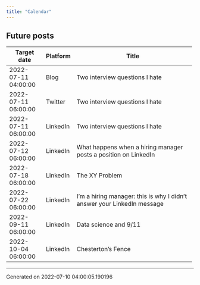 ```yaml
---
title: "Calendar"
---
```

## Future posts

+---------------------+------------+-------------------------------------------------------------------------+
| Target date         | Platform   | Title                                                                   |
+=====================+============+=========================================================================+
| 2022-07-11 04:00:00 | Blog       | Two interview questions I hate                                          |
+---------------------+------------+-------------------------------------------------------------------------+
| 2022-07-11 06:00:00 | Twitter    | Two interview questions I hate                                          |
+---------------------+------------+-------------------------------------------------------------------------+
| 2022-07-11 06:00:00 | LinkedIn   | Two interview questions I hate                                          |
+---------------------+------------+-------------------------------------------------------------------------+
| 2022-07-12 06:00:00 | LinkedIn   | What happens when a hiring manager posts a position on LinkedIn         |
+---------------------+------------+-------------------------------------------------------------------------+
| 2022-07-18 06:00:00 | LinkedIn   | The XY Problem                                                          |
+---------------------+------------+-------------------------------------------------------------------------+
| 2022-07-22 06:00:00 | LinkedIn   | I'm a hiring manager: this is why I didn't answer your LinkedIn message |
+---------------------+------------+-------------------------------------------------------------------------+
| 2022-09-11 06:00:00 | LinkedIn   | Data science and 9/11                                                   |
+---------------------+------------+-------------------------------------------------------------------------+
| 2022-10-04 06:00:00 | LinkedIn   | Chesterton's Fence                                                      |
+---------------------+------------+-------------------------------------------------------------------------+
-----------------------------------
Generated on 2022-07-10 04:00:05.190196
